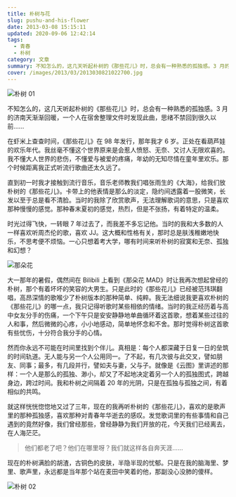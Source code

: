 ```yaml
---
title: 朴树与花
slug: pushu-and-his-flower
date: 2013-03-08 15:15:11
updated: 2020-09-06 12:42:14
tags:
  - 青春
  - 朴树
category: 文章
summary: 不知怎么的，这几天听起朴树的《那些花儿》时，总会有一种熟悉的孤独感。3 月的济南天渐渐回暖，一个人在宿舍整理文件时发现此曲，思绪不禁回到很久以前……
cover: /images/2013/03/2013030821022700.jpg
---
```


![朴树 01](/images/2013/03/2013030821042700.jpg)

<MusicPlayer netease={139392} />

不知怎么的，这几天听起朴树的《那些花儿》时，总会有一种熟悉的孤独感。3 月的济南天渐渐回暖，一个人在宿舍整理文件时发现此曲，思绪不禁回到很久以前……

在虾米上查查时间，《那些花儿》在 98 年发行，那年我才 6 岁。正处在看葫芦娃的欢乐年代。我丝毫不懂这个世界原来是会惹人愤怒、无奈、又讨人无限欢喜的。我不懂大人世界的悲伤，不懂爱与被爱的疼痛，年幼的无知尽情在童年里欢乐。那个时候距离我正式听流行歌曲还太久远了。

直到初一时我才接触到流行音乐，音乐老师教我们唱张雨生的《大海》，给我们放朴树的《那些花儿》。卡带上的他表情是那么的淡定，隐约间透露着一股微笑，长发以至于总是看不清脸。当时的我除了欣赏歌声，无法理解歌词的意思，只是喜欢那种慢慢的感觉。那种春末夏初的感觉，热烈，但是不张扬，有着特定的温柔。

时光过得飞快，一转眼 7 年过去了，而我差不多忘记他。当时的我和大多数的人一样喜欢听周杰伦的歌，喜欢 JJ。这大概和性格有关，那时总是肤浅稚嫩地快乐，不思考便不烦恼。一心只想着考大学，哪有时间来听朴树的寂寞和无奈、孤独和幻想？

![那朵花](/images/2013/03/2013030821095600.jpg)

大一那年的暑假，偶然间在 Bilibili 上看到《那朵花 MAD》时让我再次想起曾经的朴树，那个有着坏坏的笑容的大男生。只是此时的《那些花儿》已经被范玮琪翻唱，高昂深情的歌喉少了朴树版本的那种简单、纯粹。我无法细说我更喜欢朴树的《那些花儿》的哪一点，我只记得听歌时某些相依的情绪。当时的我正经历着与高中女友分手的伤痛，一个下午只是安安静静地单曲循环着这首歌，想着某些过往的人和事，然后微微的心疼，小小地感动，简单地怀念和不舍。那时觉得朴树这首歌有些忧伤，十分符合我分手的心情。

然而你永远不可能在时间里找到个伴儿。真相是：每个人都深藏于日复一日的垒筑的时间轨道。无人能与另一个人公用同一。了不起，有几次彼与此交叉，譬如朋友、同事；最多，有几段并行，譬如夫与妻，父与子。就像是《云图》里讲述的那样：一个人是那么的孤独、渺小，却又了不起地决定着另一个人的孤独图式，跨越身边，跨过时间。我和朴树之间隔着 20 年的光阴，只是在孤独与孤独之间，有着相似的共鸣。

就这样恍恍惚惚地又过了三年，现在的我再听朴树的《那些花儿》，喜欢的是歌声里的那种孤独感，喜欢那种对青春年华逝去的感叹。发觉歌词里的有些事情和自己遇到的竟然好像，我们曾经那些，曾经静静为我们开放的花，今天我们已经离去，在人海茫茫。

> 他们都老了吧？他们在哪里呀？我们就这样各自奔天涯……

现在的朴树满脸的胡渣，古铜色的皮肤，半隐半现的忧郁。只是在我的脑海里、梦里、歌声里，永远都是当年那个站在麦田中笑着的他，那副没心没肺的傻样。

![朴树 02](/images/2013/03/2013030821055700.jpg)
